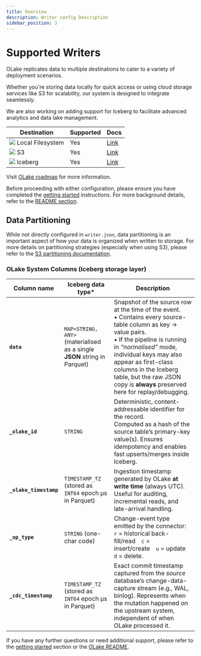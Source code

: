 ```yaml
---
title: Overview
description: Writer config Description
sidebar_position: 3
---
```


# Supported Writers

OLake replicates data to multiple destinations to cater to a variety of deployment scenarios. 

Whether you're storing data locally for quick access or using cloud storage services like S3 for scalability, our system is designed to integrate seamlessly. 

We are also working on adding support for Iceberg to facilitate advanced analytics and data lake management.

| Destination       | Supported | Docs | 
|-------------------|-----------| ---- | 
| <img src="/img/logo/local.png"  className="mt-3"  height={20} /> Local Filesystem  | Yes       | [Link](./local) |
| <img src="/img/logo/s3.png"  className="mt-3"  height={20} /> S3                | Yes       | [Link](./s3/overview) |
| <img src="/img/logo/iceberg.png"  className="mt-3"  height={20} /> Iceberg           | Yes       | [Link](./iceberg/overview) |

Visit [OLake roadmap](../roadmap) for more information.

Before proceeding with either configuration, please ensure you have completed the [getting started](../getting-started/overview) instructions. For more background details, refer to the [README section](https://github.com/datazip-inc/olake/blob/master/README.md).

##  Data Partitioning

While not directly configured in `writer.json`, data partitioning is an important aspect of how your data is organized when written to storage. For more details on partitioning strategies (especially when using S3), please refer to the [S3 partitioning documentation](./s3/partitioning).

### OLake System Columns (Iceberg storage layer)

| Column name | Iceberg data type* | Description |
|-------------|-------------------|-------------|
| **`data`** | `MAP<STRING, ANY>` (materialised as a single **JSON** string in Parquet) | Snapshot of the source row at the time of the event.<br/>• Contains every source-table column as key → value pairs.<br/>• If the pipeline is running in *“normalised”* mode, individual keys may also appear as first-class columns in the Iceberg table, but the raw JSON copy is **always** preserved here for replay/debugging. |
| **`_olake_id`** | `STRING` | Deterministic, content-addressable identifier for the record.<br/>Computed as a hash of the source table’s primary-key value(s). Ensures idempotency and enables fast upserts/merges inside Iceberg. |
| **`_olake_timestamp`** | `TIMESTAMP_TZ` (stored as `INT64` epoch µs in Parquet) | Ingestion timestamp generated by OLake **at write time** (always UTC). Useful for auditing, incremental reads, and late-arrival handling. |
| **`_op_type`** | `STRING` (one-char code) | Change-event type emitted by the connector: <br/>`r` = historical back-fill/read `c` = insert/create `u` = update `d` = delete. |
| **`_cdc_timestamp`** | `TIMESTAMP_TZ` (stored as `INT64` epoch µs in Parquet) | Exact commit timestamp captured from the *source* database’s change-data-capture stream (e.g., WAL, binlog). Represents when the mutation happened on the upstream system, independent of when OLake processed it. |

If you have any further questions or need additional support, please refer to the [getting started](../getting-started/overview) section or the [OLake README](https://github.com/datazip-inc/olake/blob/master/README.md).